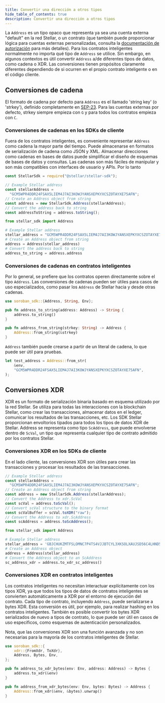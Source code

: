 ```yaml
---
title: Convertir una dirección a otros tipos
hide_table_of_contents: true
description: Convertir una dirección a otros tipos
---
```



La `Address` es un tipo opaco que representa ya sea una cuenta externa "default" en la red Stellar, o un contrato (que también puede proporcionar lógica para cuentas externas personalizadas, consulta la [documentación de autorización](../../../learn/fundamentals/contract-development/authorization.mdx#account-abstraction) para más detalles). Para los contratos inteligentes normalmente no importa qué tipo de `Address` se utilice. Sin embargo, en algunos contextos es útil convertir `Address` a/de diferentes tipos de datos, como cadena o XDR. Las conversiones tienen propósitos claramente diferentes dependiendo de si ocurren en el propio contrato inteligente o en el código cliente.

## Conversiones de cadena

El formato de cadena por defecto para `Address` es el llamado 'string key' (o 'strkey'), definido completamente en [SEP-23](https://github.com/stellar/stellar-protocol/blob/master/ecosystem/sep-0023.md). Para las cuentas externas por defecto, strkey siempre empieza con `G` y para todos los contratos empieza con `C`.

### Conversiones de cadenas en los SDKs de cliente

Fuera de los contratos inteligentes, es conveniente representar `Address` como cadena la mayor parte del tiempo. Puede almacenarse en formatos de serialización de cadena como JSON y XML. Almacenar direcciones como cadenas en bases de datos puede simplificar el diseño de esquemas de bases de datos y consultas. Las cadenas son más fáciles de manipular y son más compatibles con interfaces de usuario y APIs. Por lo tanto

<CodeExample>

```js
const StellarSdk = require("@stellar/stellar-sdk");

// Example Stellar address
const stellarAddress =
  "GCM5WPR4DDR24FSAX5LIEM4J7AI3KOWJYANSXEPKYXCSZOTAYXE75AFN";
// Create an Address object from string
const address = new StellarSdk.Address(stellarAddress);
// Convert the address back to string
const addressToString = address.toString();
```

```python
from stellar_sdk import Address

# Example Stellar address
stellar_address = "GCM5WPR4DDR24FSAX5LIEM4J7AI3KOWJYANSXEPKYXCSZOTAYXE75AFN"
# Create an Address object from string
address = Address(stellar_address)
# Convert the address back to string
address_to_string = address.address
```

</CodeExample>

### Conversiones de cadenas en contratos inteligentes

Por lo general, se prefiere que los contratos operen directamente sobre el tipo `Address`. Las conversiones de cadenas pueden ser útiles para casos de uso especializados, como pasar los `Address` de Stellar hacia y desde otras cadenas.

```rust
use soroban_sdk::{Address, String, Env};

pub fn address_to_string(address: Address) -> String {
    address.to_string()
}

pub fn address_from_string(strkey: String) -> Address {
    Address::from_string(&strkey)
}
```

`Address` también puede crearse a partir de un literal de cadena, lo que puede ser útil para pruebas.

```rust
let test_address = Address::from_str(
    &env,
    "GCM5WPR4DDR24FSAX5LIEM4J7AI3KOWJYANSXEPKYXCSZOTAYXE75AFN",
);
```

## Conversiones XDR

XDR es un formato de serialización binaria basado en esquema utilizado por la red Stellar. Se utiliza para todas las interacciones con la blockchain Stellar, como crear las transacciones, almacenar datos en el ledger, comunicar los resultados de las transacciones, etc. Los SDK Stellar proporcionan envoltorios tipados para todos los tipos de datos XDR de Stellar. Address se representa como tipo `ScAddress`, que puede envolverse dentro de `ScVal`, un tipo que representa cualquier tipo de contrato admitido por los contratos Stellar.

### Conversiones XDR en los SDKs de cliente

En el lado cliente, las conversiones XDR son útiles para crear las transacciones y procesar los resultados de las transacciones.

<CodeExample>

```js
// Example Stellar address
const stellarAddress =
  "GCM5WPR4DDR24FSAX5LIEM4J7AI3KOWJYANSXEPKYXCSZOTAYXE75AFN";
// Create an Address object from string
const address = new StellarSdk.Address(stellarAddress);
// Convert the Address to xdr.ScVal
const scVal = address.toScVal();
// Convert scVal structure to the binary format
const scValBuffer = scVal.toXDR("raw");
// Convert the Address to xdr.ScAddress
const scAddress = address.toScAddress();
```

```python
from stellar_sdk import Address

# Example Stellar address
stellar_address = 'GBJCHUKZMTFSLOMNC7P4TS4VJJBTCYL3XKSOLXAUJSD56C4LHND5TWUC'
# Create an Address object
address = Address(stellar_address)
# Convert the Address object to an ScAddress
sc_address_xdr = address.to_xdr_sc_address()
```

</CodeExample>

### Conversiones XDR en contratos inteligentes

Los contratos inteligentes no necesitan interactuar explícitamente con los tipos XDR, ya que todos los tipos de datos de contratos inteligentes se convierten automáticamente a XDR por el entorno de ejecución del contrato. Cada tipo de contrato, incluyendo `Address`, puede serializarse a bytes XDR. Esta conversión es útil, por ejemplo, para realizar hashing en los contratos inteligentes. También es posible convertir los bytes XDR serializados de nuevo a tipos de contrato, lo que puede ser útil en casos de uso específicos, como esquemas de autenticación personalizados.

Nota, que las conversiones XDR son una función avanzada y no son necesarias para la mayoría de los contratos inteligentes de Stellar.

```rust
use soroban_sdk::{
    xdr::{FromXdr, ToXdr},
    Address, Bytes, Env,
};

pub fn address_to_xdr_bytes(env: Env, address: Address) -> Bytes {
    address.to_xdr(&env)
}

pub fn address_from_xdr_bytes(env: Env, bytes: Bytes) -> Address {
    Address::from_xdr(&env, &bytes).unwrap()
}
```
